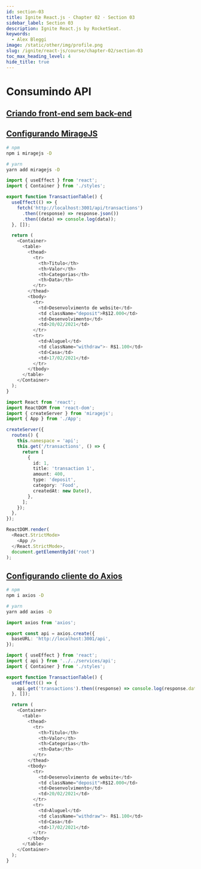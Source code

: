 ```yaml
---
id: section-03
title: Ignite React.js · Chapter 02 · Section 03
sidebar_label: Section 03
description: Ignite React.js by RocketSeat.
keywords:
  - Alex Bleggi
image: /static/other/img/profile.png
slug: /ignite/react-js/course/chapter-02/section-03
toc_max_heading_level: 4
hide_title: true
---
```



# Consumindo API

## [Criando front-end sem back-end](https://app.rocketseat.com.br/node/chapter-ii-1/group/consumindo-api/lesson/criando-front-end-sem-back-end)

## [Configurando MirageJS](https://app.rocketseat.com.br/node/chapter-ii-1/group/consumindo-api/lesson/criando-front-end-sem-back-end)

```bash
# npm
npm i miragejs -D

# yarn
yarn add miragejs -D
```

```typescript {1,5-9} title="src/components/TransactionsTable/index.tsx"
import { useEffect } from 'react';
import { Container } from './styles';

export function TransactionTable() {
  useEffect(() => {
    fetch('http://localhost:3001/api/transactions')
      .then((response) => response.json())
      .then((data) => console.log(data));
  }, []);

  return (
    <Container>
      <table>
        <thead>
          <tr>
            <th>Titulo</th>
            <th>Valor</th>
            <th>Categorias</th>
            <th>Data</th>
          </tr>
        </thead>
        <tbody>
          <tr>
            <td>Desenvolvimento de website</td>
            <td className="deposit">R$12.000</td>
            <td>Desenvolvimento</td>
            <td>20/02/2021</td>
          </tr>
          <tr>
            <td>Aluguel</td>
            <td className="withdraw">- R$1.100</td>
            <td>Casa</td>
            <td>17/02/2021</td>
          </tr>
        </tbody>
      </table>
    </Container>
  );
}
```

```typescript {3,6-22} title="src/index.tsx"
import React from 'react';
import ReactDOM from 'react-dom';
import { createServer } from 'miragejs';
import { App } from './App';

createServer({
  routes() {
    this.namespace = 'api';
    this.get('/transactions', () => {
      return [
        {
          id: 1,
          title: 'transaction 1',
          amount: 400,
          type: 'deposit',
          category: 'Food',
          createdAt: new Date(),
        },
      ];
    });
  },
});

ReactDOM.render(
  <React.StrictMode>
    <App />
  </React.StrictMode>,
  document.getElementById('root')
);
```

## [Configurando cliente do Axios](https://app.rocketseat.com.br/node/chapter-ii-1/group/consumindo-api/lesson/configurando-cliente-do-axios)

```bash
# npm
npm i axios -D

# yarn
yarn add axios -D
```

```typescript title="src/services/api.ts"
import axios from 'axios';

export const api = axios.create({
  baseURL: 'http://localhost:3001/api',
});
```

```typescript {2,7} title="src/components/TransactionTable/index.tsx"
import { useEffect } from 'react';
import { api } from '../../services/api';
import { Container } from './styles';

export function TransactionTable() {
  useEffect(() => {
    api.get('transactions').then((response) => console.log(response.data));
  }, []);

  return (
    <Container>
      <table>
        <thead>
          <tr>
            <th>Titulo</th>
            <th>Valor</th>
            <th>Categorias</th>
            <th>Data</th>
          </tr>
        </thead>
        <tbody>
          <tr>
            <td>Desenvolvimento de website</td>
            <td className="deposit">R$12.000</td>
            <td>Desenvolvimento</td>
            <td>20/02/2021</td>
          </tr>
          <tr>
            <td>Aluguel</td>
            <td className="withdraw">- R$1.100</td>
            <td>Casa</td>
            <td>17/02/2021</td>
          </tr>
        </tbody>
      </table>
    </Container>
  );
}
```
